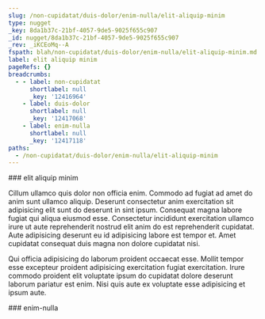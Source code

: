 ```yaml
---
slug: /non-cupidatat/duis-dolor/enim-nulla/elit-aliquip-minim
type: nugget
_key: 8da1b37c-21bf-4057-9de5-9025f655c907
_id: nugget/8da1b37c-21bf-4057-9de5-9025f655c907
_rev: _iKCEoMq--A
fspath: blah/non-cupidatat/duis-dolor/enim-nulla/elit-aliquip-minim.md
label: elit aliquip minim
pageRefs: {}
breadcrumbs:
  - - label: non-cupidatat
      shortlabel: null
      _key: '12416964'
    - label: duis-dolor
      shortlabel: null
      _key: '12417068'
    - label: enim-nulla
      shortlabel: null
      _key: '12417118'
paths:
  - /non-cupidatat/duis-dolor/enim-nulla/elit-aliquip-minim
---
```


<NuggetArea>
<Nugget slug="/non-cupidatat/duis-dolor/enim-nulla/elit-aliquip-minim" type="nugget" _key="8da1b37c-21bf-4057-9de5-9025f655c907" _id="nugget/8da1b37c-21bf-4057-9de5-9025f655c907" _rev="_iKCEoMq--A" fspath="blah/non-cupidatat/duis-dolor/enim-nulla/elit-aliquip-minim.md" label="elit aliquip minim" paths="/non-cupidatat/duis-dolor/enim-nulla/elit-aliquip-minim">
<NuggetBody>
### elit aliquip minim

Cillum ullamco quis dolor non officia enim. Commodo ad fugiat ad amet do anim sunt ullamco aliquip. Deserunt consectetur anim exercitation sit adipisicing elit sunt do deserunt in sint ipsum. Consequat magna labore fugiat qui aliqua eiusmod esse. Consectetur incididunt exercitation ullamco irure ut aute reprehenderit nostrud elit anim do est reprehenderit cupidatat. Aute adipisicing deserunt eu id adipisicing labore est tempor et. Amet cupidatat consequat duis magna non dolore cupidatat nisi.

Qui officia adipisicing do laborum proident occaecat esse. Mollit tempor esse excepteur proident adipisicing exercitation fugiat exercitation. Irure commodo proident elit voluptate ipsum do cupidatat dolore deserunt laborum pariatur est enim. Nisi quis aute ex voluptate esse adipisicing et ipsum aute.

</NuggetBody>
<Breadcrumbs>
<Crumbs>
<Crumb _key="12416964" label="non-cupidatat" /><Crumb _key="12417068" label="duis-dolor" /><Crumb _key="12417118" label="enim-nulla" />
</Crumbs>
</Breadcrumbs>
</Nugget>

<NuggetsInbound>
</NuggetsInbound>
<NuggetsOutbound>
</NuggetsOutbound>
</NuggetArea>
<PassagesInbound>
<Passage direction="inbound" type="passage" _key="12417118" _id="passage/12417118" _rev="_iKCEoMm---" label="enim-nulla" passage="enim-nulla" fspath="blah/non-cupidatat/duis-dolor/enim-nulla" paths="/non-cupidatat/duis-dolor/enim-nulla" slug="/non-cupidatat/duis-dolor/enim-nulla">
<NuggetBody>
### enim-nulla

</NuggetBody>
<Breadcrumbs>
<Crumbs>
<Crumb _key="12416964" label="non-cupidatat" /><Crumb _key="12417068" label="duis-dolor" />
</Crumbs>
</Breadcrumbs>
</Passage>

</PassagesInbound>
<PassagesOutbound>
</PassagesOutbound>